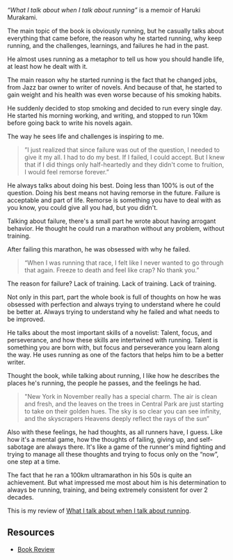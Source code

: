 <SmoothRender>

_“What I talk about when I talk about running”_ is a memoir of Haruki Murakami.

The main topic of the book is obviously running, but he casually talks about everything that came before, the reason why he started running, why keep running, and the challenges, learnings, and failures he had in the past.

He almost uses running as a metaphor to tell us how you should handle life, at least how he dealt with it.

The main reason why he started running is the fact that he changed jobs, from Jazz bar owner to writer of novels. And because of that, he started to gain weight and his health was even worse because of his smoking habits.

He suddenly decided to stop smoking and decided to run every single day. He started his morning working, and writing, and stopped to run 10km before going back to write his novels again.

The way he sees life and challenges is inspiring to me.

> ”I just realized that since failure was out of the question, I needed to give it my all. I had to do my best. If I failed, I could accept. But I knew that if I did things only half-heartedly and they didn't come to fruition, I would feel remorse forever.”

He always talks about doing his best. Doing less than 100% is out of the question. Doing his best means not having remorse in the future. Failure is acceptable and part of life. Remorse is something you have to deal with as you know, you could give all you had, but you didn't.

Talking about failure, there's a small part he wrote about having arrogant behavior. He thought he could run a marathon without any problem, without training.

After failing this marathon, he was obsessed with why he failed.

> “When I was running that race, I felt like I never wanted to go through that again. Freeze to death and feel like crap? No thank you.”

The reason for failure? Lack of training. Lack of training. Lack of training.

Not only in this part, part the whole book is full of thoughts on how he was obsessed with perfection and always trying to understand where he could be better at. Always trying to understand why he failed and what needs to be improved.

He talks about the most important skills of a novelist: Talent, focus, and perseverance, and how these skills are intertwined with running. Talent is something you are born with, but focus and perseverance you learn along the way. He uses running as one of the factors that helps him to be a better writer.

Thought the book, while talking about running, I like how he describes the places he's running, the people he passes, and the feelings he had.

> "New York in November really has a special charm. The air is clean and fresh, and the leaves on the trees in Central Park are just starting to take on their golden hues. The sky is so clear you can see infinity, and the skyscrapers Heavens deeply reflect the rays of the sun”

Also with these feelings, he had thoughts, as all runners have, I guess. Like how it's a mental game, how the thoughts of failing, giving up, and self-sabotage are always there. It's like a game of the runner's mind fighting and trying to manage all these thoughts and trying to focus only on the “now”, one step at a time.

The fact that he ran a 100km ultramarathon in his 50s is quite an achievement. But what impressed me most about him is his determination to always be running, training, and being extremely consistent for over 2 decades.

This is my review of [What I talk about when I talk about running](https://www.goodreads.com/book/show/2195464.What_I_Talk_About_When_I_Talk_About_Running).

## Resources

- [Book Review](https://www.goodreads.com/book/show/2195464.What_I_Talk_About_When_I_Talk_About_Running)

</SmoothRender>
